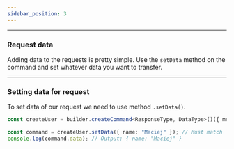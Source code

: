 ```yaml
---
sidebar_position: 3
---
```


---

### Request data

Adding data to the requests is pretty simple. Use the `setData` method on the command and set whatever data you want to
transfer.

---

### Setting data for request

To set data of our request we need to use method `.setData()`.

```ts
const createUser = builder.createCommand<ResponseType, DataType>()({ method: "POST", endpoint: "/users" });

const command = createUser.setData({ name: "Maciej" }); // Must match `DataType`
console.log(command.data); // Output: { name: "Maciej" }
```
